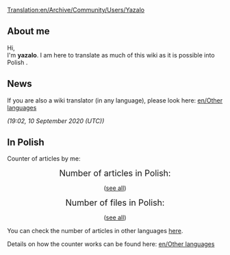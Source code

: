 [[Translation:en/Archive/Community/Users/Yazalo]]
== About me ==

Hi, <br>
I'm '''yazalo'''. I am here to translate as much of this wiki as it is possible into Polish {{en/Emoticon|:)}}.
== News ==

If you are also a wiki translator (in any language), please look here: [[en/Other languages]]

''(19:02, 10 September 2020 (UTC))''
== In Polish ==
Counter of articles by me:

<center>

<span style="font-size: 140%">Number of articles in Polish:</span>


<span style="font-size: 220%"><tt>'''{{PAGESINCAT:Artykuły w języku polskim/Pl}}'''</tt></span>

([[:Category:pl/Artykuły w języku polskim|see all]])


<span style="font-size: 140%">Number of files in Polish:</span>


<span style="font-size: 220%"><tt>'''{{PAGESINCAT:Pliki w języku polskim/Pl}}'''</tt></span>

([[:Category:pl/Pliki w języku polskim|see all]])


</center>
You can check the number of articles in other languages [[:Category:en/Other languages|here]].


Details on how the counter works can be found here: [[en/Other languages]]